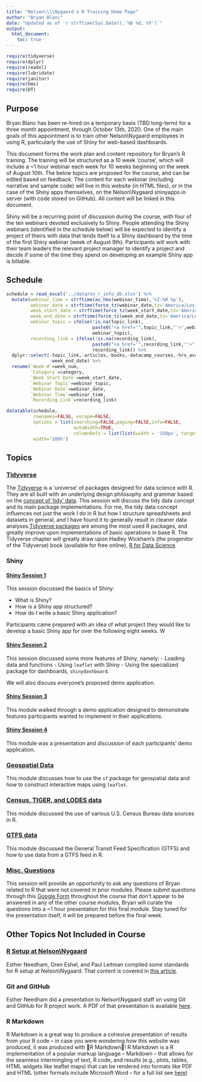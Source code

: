 ```yaml
---
title: "Nelson\\\\Nygaard's R Training Home Page"
author: "Bryan Blanc"
date: "Updated as of `r strftime(Sys.Date(),'%B %d, %Y')`"
output: 
  html_document:
    toc: true
---
```


```r
require(tidyverse)
require(dplyr)
require(readxl)
require(lubridate)
require(janitor)
require(hms)
require(DT)
```

## Purpose

Bryan Blanc has been re-hired on a temporary basis (TBD long-term) for a three month appointment, through October 13th, 2020. One of the main goals of this appointment is to train other Nelson\\Nygaard employees in using R, particularly the use of Shiny for web-based dashboards. 

This document forms the work plan and content repository for Bryan's R training. The training will be structured as a 10 week 'course', which will include a ~1 hour webinar each week for 10 weeks beginning on the week of August 10th. The below topics are proposed for the course, and can be edited based on feedback. The content for each webinar (including narrative and sample code) will live in this website (in HTML files), or in the case of the Shiny apps themselves, on the Nelson\\Nygaard shinyapps.io server (with code stored on GitHub). All content will be linked in this document.

Shiny will be a recurring point of discussion during the course, with four of the ten webinars devoted exclusively to Shiny. People attending the Shiny webinars (identified in the schedule below) will be expected to identify a project of theirs with data that lends itself to a Shiny dashboard by the time of the first Shiny webinar (week of August 9th). Participants will work with their team leaders the relevant project manager to identify a project and decide if some of the time they spend on developing an example Shiny app is billable. 

## Schedule

```r
schedule = read_excel('../data/nn_r_info_db.xlsx') %>%
  mutate(webinar_time = strftime(as_hms(webinar_time),'%I:%M %p'),
         webinar_date = strftime(force_tz(webinar_date,tz='America/Los_Angeles'),'%B %d, %Y'),
         week_start_date = strftime(force_tz(week_start_date,tz='America/Los_Angeles'),'%B %d, %Y'),
         week_end_date = strftime(force_tz(week_end_date,tz='America/Los_Angeles'),'%B %d, %Y'),
         webinar_topic = ifelse(!is.na(topic_link),
                                paste0("<a href='",topic_link,"'>",webinar_topic,"</a>"),
                                webinar_topic),
         recording_link = ifelse(!is.na(recording_link),
                                paste0("<a href='",recording_link,"'>",'Recording',"</a>"),
                                recording_link)) %>%
  dplyr::select(-topic_link,-articles,-books,-datacamp_courses,-hrs_available,
                -week_end_date) %>%
  rename(`Week #`=week_num,
         `Category`=category,
         `Week Start Date`=week_start_date,
         `Webinar Topic`=webinar_topic,
         `Webinar Date`=webinar_date,
         `Webinar Time`=webinar_time,
         `Recording Link`=recording_link)

datatable(schedule,
          rownames=FALSE, escape=FALSE,
          options = list(searching=FALSE,paging=FALSE,info=FALSE,
                         autoWidth=TRUE,
                         columnDefs = list(list(width = '150px', targets = c(2)))),
          width='100%')

```

## Topics

### [Tidyverse](topics_output/tidyverse.html)

The [Tidyverse](https://www.tidyverse.org/) is a 'universe' of packages designed for data science with R. They are all built with an underlying design philosophy and grammar based on the [concept of 'tidy' data](https://vita.had.co.nz/papers/tidy-data.pdf). This session will discuss the tidy data concept and its main package implementations. For me, the tidy data concept influences not just the work I do in R but how I structure spreadsheets and datasets in general, and I have found it to generally result in cleaner data analyses.[Tidyverse packages](https://www.tidyverse.org/packages/) are among the most used R packages, and greatly improve upon implementations of basic operations in base R. The Tidyverse chapter will greatly draw upon Hadley Wickham's (the progenitor of the Tidyverse) book (available for free online), [R for Data Science](https://r4ds.had.co.nz/).

### Shiny

#### [Shiny Session 1](topics_output/shiny_1.html)

This session discussed the basics of Shiny:

- What is Shiny? 
- How is a Shiny app structured?
- How do I write a basic Shiny application?

Participants came prepared with an idea of what project they would like to develop a basic Shiny app for over the following eight weeks. W

#### [Shiny Session 2](topics_output/shiny_2.html)

This session discussed some more features of Shiny, namely:
- Loading data and functions
- Using `leaflet` with Shiny
- Using the specialized package for dashboards, `shinydashboard`. 

We will also discuss everyone's proposed demo application. 

#### [Shiny Session 3](topics_output/shiny_3.html)

This module walked through a demo application designed to demonstrate features participants wanted to implement in their applications. 

#### [Shiny Session 4](topics_output/shiny_4.html)

This module was a presentation and discussion of each participants' demo application. 

### [Geospatial Data](topics_output/geospatial.html)

This module discusses how to use the `sf` package for geospatial data and how to construct interactive maps using `leaflet`. 

### [Census, TIGER, and LODES data](topics_output/census.html)

This module discussed the use of various U.S. Census Bureau data sources in R.

### [GTFS data](topics_output/gtfs_data.html)

This module discussed the General Transit Feed Specification (GTFS) and how to use data from a GTFS feed in R. 

### [Misc. Questions](topics_output/misc_questions.html)

This session will provide an opportunity to ask any questions of Bryan related to R that were not covered in prior modules. Please submit questions through this [Google Form](https://docs.google.com/forms/d/e/1FAIpQLSc6JMTAwDHN82RASgRUYJggEeRri67WH1euaoxNFtjgNxboqg/viewform?usp=sf_link) throughout the course that don't appear to be answered in any of the other course modules, Bryan will curate the questions into a ~1 hour presentation for this final module. Stay tuned for the presentation itself, it will be prepared before the final week. 

## Other Topics Not Included in Course

### [R Setup at Nelson\\Nygaard](other_topics/r_setup_nn.html)

Esther Needham, Oren Eshel, and Paul Leitman compiled some standards for R setup at Nelson\\Nygaard. That content is covered in [this article](other_topics/r_setup_nn.html). 

### Git and GitHub

Esther Needham did a presentation to Nelson\\Nygaard staff on using Git and GitHub for R project work. A PDF of that presentation is available [here](docs/PDF/NN GitHub 101_ Git-ting Started with Git and GitHub.pdf). 

### R Markdown

R Markdown is a great way to produce a cohesive presentation of results from your R code -- in case you were wondering how this website was produced, it was produced with 🤯R Markdown🤯! R Markdown is a R implementation of a popular markup language -- Markdown -- that allows for the seamless intermingling of text, R code, and results (e.g., plots, tables, HTML widgets like leaflet maps) that can be rendered into formats like PDF and HTML (other formats include Microsoft Word -- for a full list see [here](https://rmarkdown.rstudio.com/lesson-9.html))

